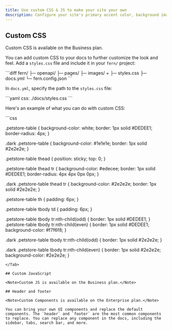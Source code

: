 ```yaml
---
title: Use custom CSS & JS to make your site your own 
description: Configure your site's primary accent color, background image, logo, favicon, light and dark mode, and fonts.
---
```


## Custom CSS

<Note>Custom CSS is available on the Business plan.</Note>

You can add custom CSS to your docs to further customize the look and feel. Add a `styles.css` file and include it in your `fern/` project:

<Tab title="Add the styles.css file">
```diff
  fern/
  ├─ openapi/
  ├─ pages/
  ├─ images/
+ ├─ styles.css
  ├─ docs.yml
  └─ fern.config.json
```
</Tab>

In `docs.yml`, specify the path to the `styles.css` file:

<Tab title="Example specifying custom CSS in docs.yml">
```yaml
css: ./docs/styles.css
```
</Tab>

Here's an example of what you can do with custom CSS:

<Tab title="Example styles.css">
```css

.petstore-table {
    background-color: white;
    border: 1px solid #DEDEE1;
    border-radius: 4px;
}

.dark .petstore-table { 
    background-color: #1e1e1e;
    border: 1px solid #2e2e2e;
}

.petstore-table thead {
    position: sticky;
    top: 0;
}

.petstore-table thead tr {
    background-color: #edecee;
    border: 1px solid #DEDEE1;
    border-radius: 4px 4px 0px 0px;
}

.dark .petstore-table thead tr {
    background-color: #2e2e2e;
    border: 1px solid #2e2e2e;
}

.petstore-table th {
    padding: 6px;
}

.petstore-table tbody td {
    padding: 6px;
}

.petstore-table tbody tr:nth-child(odd) {
    border: 1px solid #DEDEE1;
}
.petstore-table tbody tr:nth-child(even) {
    border: 1px solid #DEDEE1;
    background-color: #f7f6f8;
}

.dark .petstore-table tbody tr:nth-child(odd) {
    border: 1px solid #2e2e2e;
}

.dark .petstore-table tbody tr:nth-child(even) {
    border: 1px solid #2e2e2e;
    background-color: #2e2e2e;
}
```
</Tab>

## Custom JavaScript

<Note>Custom JS is available on the Business plan.</Note>

## Header and footer

<Note>Custom Components is available on the Enterprise plan.</Note>

You can bring your own UI components and replace the default components. The `header` and `footer` are the most common components to replace. You can replace any component in the docs, including the sidebar, tabs, search bar, and more.